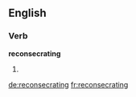 ==English==

===Verb===
'''reconsecrating'''

# {{third-person singular of|[[reconsecrate]]}}

[[de:reconsecrating]]
[[fr:reconsecrating]]